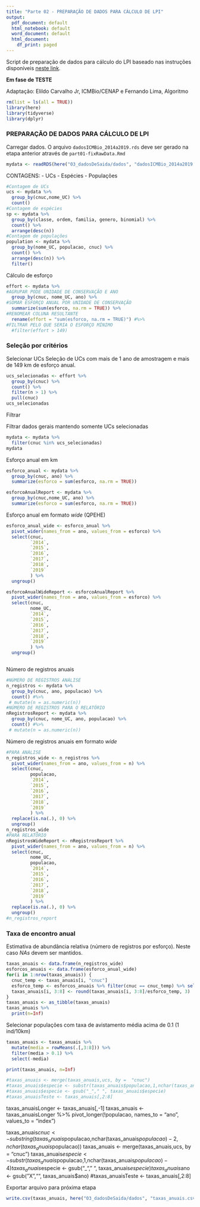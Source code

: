 ```yaml
---
title: "Parte 02 - PREPARAÇÃO DE DADOS PARA CÁLCULO DE LPI"
output:
  pdf_document: default
  html_notebook: default
  word_document: default
  html_document:
    df_print: paged
---
```


Script de preparação de dados para cálculo do LPI baseado nas instruções disponíveis [neste link](https://github.com/Zoological-Society-of-London/rlpi).

**Em fase de TESTE**

Adaptação: Elildo Carvalho Jr, ICMBio/CENAP e Fernando Lima, Algoritmo

```r
rm(list = ls(all = TRUE))
library(here)
library(tidyverse)
library(dplyr)
```

### PREPARAÇÃO DE DADOS PARA CÁLCULO DE LPI

Carregar dados. O arquivo `dadosICMBio_2014a2019.rds` deve ser gerado na etapa anterior através de `part01-fixRawData.Rmd`

```r
mydata <- readRDS(here("03_dadosDeSaida/dados", "dadosICMBio_2014a2019.rds"))
```

CONTAGENS:
- UCs
- Espécies
- Populações
```r
#Contagem de UCs
ucs <- mydata %>%
  group_by(cnuc,nome_UC) %>%
  count()
#Contagem de espécies
sp <- mydata %>%
  group_by(classe, ordem, familia, genero, binomial) %>%
  count() %>%
  arrange(desc(n))
#Contagem de populações
population <- mydata %>%
  group_by(nome_UC, populacao, cnuc) %>%
  count() %>%
  arrange(desc(n)) %>%
  filter()
```

Cálculo de esforço

```r
effort <- mydata %>%
#AGRUPAR PODE UNIDADE DE CONSERVAÇÃO E ANO
  group_by(cnuc, nome_UC, ano) %>%
#SOMAR ESFORÇO ANUAL POR UNIDADE DE CONSERVAÇÃO
  summarize(sum(esforco, na.rm = TRUE)) %>%
#RENOMEAR COLUNA RESULTANTE
  rename(effort = "sum(esforco, na.rm = TRUE)") #%>%
#FILTRAR PELO QUE SERIA O ESFORÇO MÍNIMO
  #filter(effort > 149)
```

### Seleção por critérios

Selecionar UCs Seleção de UCs com mais de 1 ano de amostragem e mais de 149 km de esforço anual.

```r
ucs_selecionadas <- effort %>%
  group_by(cnuc) %>% 
  count() %>%
  filter(n > 1) %>%
  pull(cnuc)
ucs_selecionadas
```

Filtrar

Filtrar dados gerais mantendo somente UCs selecionadas

```r
mydata <- mydata %>%
  filter(cnuc %in% ucs_selecionadas)
mydata
```

Esforço anual em km

```r
esforco_anual <- mydata %>%
  group_by(cnuc, ano) %>%
  summarize(esforco = sum(esforco, na.rm = TRUE))

esforcoAnualReport <- mydata %>%
  group_by(cnuc,nome_UC, ano) %>%
  summarize(esforco = sum(esforco, na.rm = TRUE))
```

Esforço anual em formato *wide* (QPEHE)

```r
esforco_anual_wide <- esforco_anual %>%
  pivot_wider(names_from = ano, values_from = esforco) %>%
  select(cnuc,
         `2014`,
         `2015`,
         `2016`,
         `2017`,
         `2018`,
         `2019`
         ) %>%
  ungroup()

esforcoAnualWideReport <- esforcoAnualReport %>%
  pivot_wider(names_from = ano, values_from = esforco) %>%
  select(cnuc,
         nome_UC,
         `2014`,
         `2015`,
         `2016`,
         `2017`,
         `2018`,
         `2019`
         ) %>%
  ungroup()

```

```r

```


Número de registros anuais

```r
#NÚMERO DE REGISTROS ANÁLISE
n_registros <- mydata %>%
  group_by(cnuc, ano, populacao) %>%
  count() #%>%
 # mutate(n = as.numeric(n))
#NÚMERO DE REGISTROS PARA O RELATÓRIO
nRegistrosReport <- mydata %>%
  group_by(cnuc, nome_UC, ano, populacao) %>%
  count() #%>%
 # mutate(n = as.numeric(n))
```

Número de registros anuais em formato *wide*

```r
#PARA ANÁLISE
n_registros_wide <- n_registros %>%
  pivot_wider(names_from = ano, values_from = n) %>%
  select(cnuc,
         populacao,
         `2014`,
         `2015`,
         `2016`,
         `2017`,
         `2018`,
         `2019`
         ) %>%
  replace(is.na(.), 0) %>%
  ungroup()
n_registros_wide
#PARA RELATÓRIO
nRegistrosWideReport <- nRegistrosReport %>%
  pivot_wider(names_from = ano, values_from = n) %>%
  select(cnuc,
         nome_UC,
         populacao,
         `2014`,
         `2015`,
         `2016`,
         `2017`,
         `2018`,
         `2019`
         ) %>%
  replace(is.na(.), 0) %>%
  ungroup()
#n_registros_report

```

### Taxa de encontro anual

Estimativa de abundância relativa (número de registros por esforço). Neste caso *NAs* devem ser mantidos.

```r
taxas_anuais <- data.frame(n_registros_wide)
esforcos_anuais <- data.frame(esforco_anual_wide)
for(i in 1:nrow(taxas_anuais)) {
  cnuc_temp <- taxas_anuais[i, "cnuc"]
  esforco_temp <- esforcos_anuais %>% filter(cnuc == cnuc_temp) %>% select(-cnuc)
  taxas_anuais[i, 3:8] <- round(taxas_anuais[i, 3:8]/esforco_temp, 3)
}
taxas_anuais <- as_tibble(taxas_anuais)
taxas_anuais %>%
  print(n=Inf)
```

Selecionar populações com taxa de avistamento média acima de 0.1 (1 ind/10km)

```r
taxas_anuais <- taxas_anuais %>%
  mutate(media = rowMeans(.[,3:8])) %>%
  filter(media > 0.1) %>%
  select(-media)

print(taxas_anuais, n=Inf)
```

```r
#taxas_anuais <- merge(taxas_anuais,ucs, by =  "cnuc")
#taxas_anuais$especie <- substr(taxas_anuais$populacao,1,nchar(taxas_anuais$populacao)-4)
#taxas_anuais$especie <- gsub("_"," ", taxas_anuais$especie)
#taxas_anuaisTeste <- taxas_anuais[,2:8]

```

taxas_anuaisLonger <- taxas_anuais[,-1]
taxas_anuais <-
taxas_anuaisLonger %>%
    pivot_longer(!populacao, names_to = "ano", values_to = "index")

taxas_anuais$cnuc <- substring(taxas_anuais$populacao,nchar(taxas_anuais$populacao)-2,nchar(taxas_anuais$populacao))
taxas_anuais <- merge(taxas_anuais,ucs, by =  "cnuc")
taxas_anuais$especie <- substr(taxas_anuais$populacao,1,nchar(taxas_anuais$populacao)-4)
taxas_anuais$especie <- gsub("_"," ", taxas_anuais$especie)
taxas_anuais$ano <- gsub("X","", taxas_anuais$ano)
#taxas_anuaisTeste <- taxas_anuais[,2:8]

Exportar arquivo para próxima etapa

```r
write.csv(taxas_anuais, here("03_dadosDeSaida/dados", "taxas_anuais.csv") )
```
